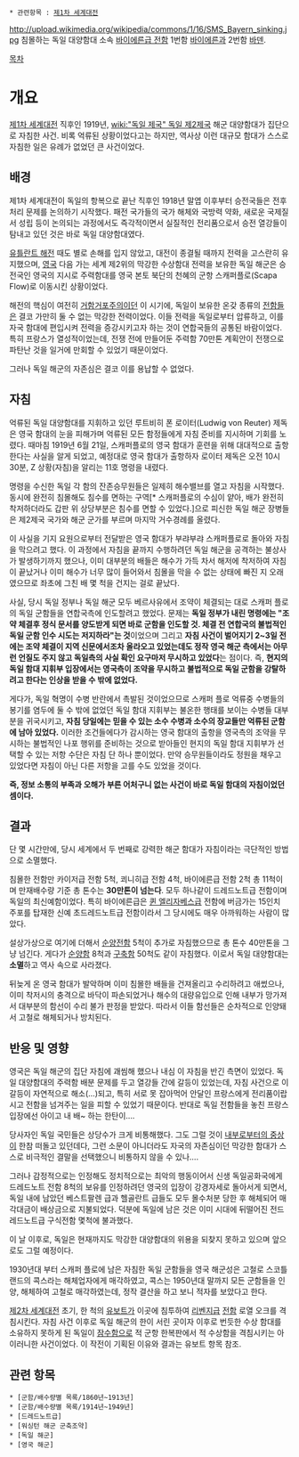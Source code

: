  * 관련항목 : [[제1차 세계대전]]

http://upload.wikimedia.org/wikipedia/commons/1/16/SMS_Bayern_sinking.jpg
침몰하는 독일 대양함대 소속 [[바이에른급 전함]] 1번함 [[바이에른]]과 2번함 [[바덴]].

[[목차]]
= 개요 =
[[제1차 세계대전]] 직후인 1919년, [[wiki:"독일 제국" 독일 제2제국]] 해군 대양함대가 집단으로 자침한 사건. 비록 억류된 상황이었다고는 하지만, 역사상 이런 대규모 함대가 스스로 자침한 일은 유례가 없었던 큰 사건이었다.
== 배경 ==
제1차 세계대전이 독일의 항복으로 끝난 직후인 1918년 말엽 이후부터 승전국들은 전후처리 문제를 논의하기 시작했다. 패전 국가들의 국가 해체와 국방력 약화, 새로운 국제질서 성립 등이 논의되는 과정에서도 즉각적이면서 실질적인 전리품으로서 승전 열강들이 탐내고 있던 것은 바로 독일 대양함대였다.

[[유틀란트 해전]] 때도 별로 손해를 입지 않았고, 대전이 종결될 때까지 전력을 고스란히 유지했으며, [[영국]] 다음 가는 세계 제2위의 막강한 수상함대 전력을 보유한 독일 해군은 승전국인 영국의 지시로 주력함대를 영국 본토 북단의 천혜의 군항 스캐퍼플로(Scapa Flow)로 이동시킨 상황이었다.

해전의 핵심이 여전히 [[거함거포주의]]이던 이 시기에, 독일이 보유한 온갖 종류의 [[전함]]들은 결코 가만히 둘 수 없는 막강한 전력이었다. 이들 전력을 독일로부터 압류하고, 이를 자국 함대에 편입시켜 전력을 증강시키고자 하는 것이 연합국들의 공통된 바람이었다. 특히 프랑스가 열성적이었는데, 전쟁 전에 만들어둔 주력함 70만톤 계획안이 전쟁으로 파탄난 것을 일거에 만회할 수 있었기 때문이었다.

그러나 독일 해군의 자존심은 결코 이를 용납할 수 없었다.

== 자침 ==
억류된 독일 대양함대를 지휘하고 있던 루트비히 폰 로이터(Ludwig von Reuter) 제독은 영국 함대의 눈을 피해가며 억류된 모든 함정들에게 자침 준비를 지시하며 기회를 노렸다. 때마침 1919년 6월 21일, 스캐퍼플로의 영국 함대가 훈련을 위해 대대적으로 출항한다는 사실을 알게 되었고, 예정대로 영국 함대가 출항하자 로이터 제독은 오전 10시 30분, Z 상황(자침)을 알리는 11호 명령을 내렸다.

명령을 수신한 독일 각 함의 잔존승무원들은 일제히 해수밸브를 열고 자침을 시작했다. 동시에 완전히 침몰해도 침수를 면하는 구역[* 스캐퍼플로의 수심이 얕아, 배가 완전히 착저하더라도 갑판 위 상당부분은 침수를 면할 수 있었다.]으로 피신한 독일 해군 장병들은 제2제국 국가와 해군 군가를 부르며 마지막 거수경례를 올렸다.

이 사실을 기지 요원으로부터 전달받은 영국 함대가 부랴부랴 스캐퍼플로로 돌아와 자침을 막으려고 했다. 이 과정에서 자침을 끝까지 수행하려던 독일 해군을 공격하는 불상사가 발생하기까지 했으나, 이미 대부분의 배들은 해수가 가득 차서 해저에 착저하여 자침이 끝났거나 이미 해수가 너무 많이 들어와서 침몰을 막을 수 없는 상태에 빠진 지 오래였으므로 좌초에 그친 배 몇 척을 건지는 걸로 끝났다.

사실, 당시 독일 정부나 독일 해군 모두 베르사유에서 조약이 체결되는 대로 스캐퍼 플로의 독일 군함들을 연합국측에 인도할려고 했었다. 문제는 '''독일 정부가 내린 명령에는 "조약 체결후 정식 문서를 양도받게 되면 바로 군함을 인도할 것. 체결 전 연합국의 불법적인 독일 군함 인수 시도는 저지하라"는 것'''이었으며 그리고 '''자침 사건이 벌어지기 2~3일 전에는 조약 체결이 지역 신문에서조차 올라오고 있었는데도 정작 영국 해군 측에서는 아무런 언질도 주지 않고 독일측의 사실 확인 요구마저 무시하고 있었다'''는 점이다. 즉, '''현지의 독일 함대 지휘부 입장에서는 영국측이 조약을 무시하고 불법적으로 독일 군함을 강탈하려고 한다는 인상을 받을 수 밖에 없었다.''' 

게다가, 독일 혁명이 수병 반란에서 촉발된 것이었으므로 스캐퍼 플로 억류중 수병들의 봉기를 염두에 둘 수 밖에 없었던 독일 함대 지휘부는 불온한 행태를 보이는 수병들 대부분을 귀국시키고, '''자침 당일에는 믿을 수 있는 소수 수병과 소수의 장교들만 억류된 군함에 남아 있었다.''' 이러한 조건들에다가 감시하는 영국 함대의 출항을 영국측의 조약을 무시하는 불법적인 나포 행위를 준비하는 것으로 받아들인 현지의 독일 함대 지휘부가 선택할 수 있는 저항 수단은 자침 단 하나 뿐이었다. 만약 승무원들이라도 정원을 채우고 있었다면 자침이 아닌 다른 저항을 고를 수도 있었을 것이다.

'''즉, 정보 소통의 부족과 오해가 부른 어처구니 없는 사건이 바로 독일 함대의 자침이었던 셈이다.'''

== 결과 ==
단 몇 시간만에, 당시 세계에서 두 번째로 강력한 해군 함대가 자침이라는 극단적인 방법으로 소멸했다.

침몰한 전함만 카이저급 전함 5척, 쾨니히급 전함 4척, 바이에른급 전함 2척 총 11척이며 만재배수량 기준 총 톤수는 '''30만톤이 넘는다'''. 모두 하나같이 드레드노트급 전함이며 독일의 최신예함이었다. 특히 바이에른급은 [[퀸 엘리자베스급]] 전함에 버금가는 15인치 주포를 탑재한 신예 초드레드노트급 전함이라서 그 당시에도 매우 아까워하는 사람이 많았다.

설상가상으로 여기에 더해서 [[순양전함]] 5척이 추가로 자침했으므로 총 톤수 40만톤을 그냥 넘긴다. 게다가 [[순양함]] 8척과 [[구축함]] 50척도 같이 자침했다. 이로서 독일 대양함대는 '''소멸'''하고 역사 속으로 사라졌다.

뒤늦게 온 영국 함대가 발악하며 이미 침몰한 배들을 건져올리고 수리하려고 애썼으나, 이미 착저시의 충격으로 바닥이 파손되었거나 해수의 대량유입으로 인해 내부가 망가져서 대부분의 함선이 수리 불가 판정을 받았다. 따라서 이들 함선들은 순차적으로 인양돼서 고철로 해체되거나 방치된다.

== 반응 및 영향 ==
영국은 독일 해군의 집단 자침에 괘씸해 했으나 내심 이 자침을 반긴 측면이 있었다. 독일 대양함대의 주력함 배분 문제를 두고 열강들 간에 갈등이 있었는데, 자침 사건으로 이 갈등이 자연적으로 해소(…)되고, 특히 서로 못 잡아먹어 안달인 프랑스에게 전리품이랍시고 전함을 넘겨주는 일을 피할 수 있었기 때문이다. 반대로 독일 전함들을 놓친 프랑스 입장에선 아이고 내 배~ 하는 한탄이….

당사자인 독일 국민들은 상당수가 크게 비통해했다. 그도 그럴 것이 [[내부로부터의 중상]]이 한참 떠돌고 있던데다, 그런 소문이 아니더라도 자국의 자존심이던 막강한 함대가 스스로 비극적인 결말을 선택했으니 비통하지 않을 수 있나….

그러나 감정적으로는 인정해도 정치적으로는 최악의 행동이어서 신생 독일공화국에게 드레드노트 전함 8척의 보유를 인정하려던 영국의 입장이 강경자세로 돌아서게 되면서, 독일 내에 남았던 베스트팔렌 급과 헬골란트 급들도 모두 몰수처분 당한 후 해체되어 매각대금이 배상금으로 지불되었다. 덕분에 독일에 남은 것은 이미 시대에 뒤떨어진 전드레드노트급 구식전함 몇척에 불과했다.

이 날 이후로, 독일은 현재까지도 막강한 대양함대의 위용을 되찾지 못하고 있으며 앞으로도 그럴 예정이다.

1930년대 부터 스캐퍼 플로에 남은 자침한 독일 군함들을 영국 해군성은 고철로 스코틀랜드의 콕스라는 해체업자에게 매각하였고, 콕스는 1950년대 말까지 모든 군함들을 인양, 해체하여 고철로 매각하였는데, 정작 결산을 하고 보니 적자를 보았다고 한다.

[[제2차 세계대전]] 초기, 한 척의 [[유보트]]가 이곳에 침투하여 [[리벤지급]] [[전함]] 로열 오크를 격침시킨다. 자침 사건 이후로 독일 해군의 한이 서린 곳이자 이후로 번듯한 수상 함대를 소유하지 못하게 된 독일이 [[잠수함]]으로 적 군항 한복판에서 적 수상함을 격침시키는 아이러니한 사건이었다. 이 작전이 기획된 이유와 결과는 유보트 항목 참조. 

== 관련 항목 ==
 * [군함/배수량별 목록/1860년~1913년]
 * [군함/배수량별 목록/1914년~1949년]
 * [드레드노트급]
 * [워싱턴 해군 군축조약]
 * [독일 해군]
 * [영국 해군]
